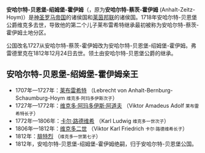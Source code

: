 {{unreferenced|time=2013-09-08T05:07:46+00:00}}
{{Infobox Former Country
|native_name            = 
|conventional_long_name =Anhalt-Bernburg-Schaumburg-Hoym
|common_name            = 安哈特-貝恩堡-紹姆堡-霍伊姆
|
|continent              = 欧洲
|country                = 德国
<!--|status                 = Vassal-->
|empire                 = Holy Roman Empire
|government_type        = 公国
|year_start             = 1718年 
|year_end               = 1812年
|event_start            = Partition of Anhalt-Bernburg (as ''Anhalt-Zeitz-Hoym'')
|date_start             = 
|event_end              = 
|date_end               = 12月24日
|
|event1                 = Became Anhalt-Bernburg-Schaumburg-Hoym
|date_event1            = 1727年
|p1                     = 安哈尔特-贝恩堡
|flag_p1                = 
|image_p1               = 
|s1                     = 安哈尔特-贝恩堡
|flag_s1                = 
|image_s1               = 
|image_flag             = 
|flag                   = 
|flag_type              = 
|
|image_coat             = 
|symbol                 = 
|symbol_type            = 
|
|image_map              = 
|image_map_caption      = 
|
|capital                = 霍伊姆
|}}

'''安哈尔特-贝恩堡-绍姆堡-霍伊姆'''（{{lang-de|Anhalt-Bernburg-Schaumburg-Hoym}}，原为'''安哈尔特-蔡茨-霍伊姆''' (Anhalt-Zeitz-Hoym)）是[[神圣罗马帝国|神圣罗马帝国]]的诸侯国和[[莱茵邦联|莱茵邦联]]的诸侯国。1718年安哈尔特-贝恩堡公爵维克多去世，导致他的第二个儿子莱布雷希特继承最初被称为安哈尔特-蔡茨-霍伊姆土地分区。

公国改名1727从安哈尔特-蔡茨-霍伊姆改为安哈尔特-贝恩堡-绍姆堡-霍伊姆。弗雷德里克在1812年12月24日去世。领土由安哈尔特-贝恩堡公爵的继承。

== 安哈尔特-贝恩堡-绍姆堡-霍伊姆亲王 ==
*1707年—1727年：[[莱布雷希特_(安哈尔特-贝恩堡)|莱布雷希特]]  （Lebrecht von Anhalt-Bernburg-Schaumburg-Hoym    <span style="font-size:smaller;">维克多·阿玛多伊斯次子</span>） 
*1727年—1772年：[[维克多·阿玛多伊斯·阿道夫_(安哈尔特-贝恩堡)|维克多·阿玛多伊斯·阿道夫]]  （Viktor Amadeus Adolf    <span style="font-size:smaller;">莱布雷希特长子</span>）
*1772年—1806年：[[卡爾·路德維希_(安哈特-貝恩堡-紹姆堡-霍伊姆)|卡尔·路德维希]]  （Karl Ludwig   <span style="font-size:smaller;">维克多一世次子</span>）
*1806年—1812年：[[維克多二世_(安哈特-貝恩堡-紹姆堡-霍伊姆)|维克多二世]]  （Viktor Karl Friedrich    <span style="font-size:smaller;">卡尔·路德维希长子</span>）
*1812年：[[腓特烈_(安哈特-貝恩堡-紹姆堡-霍伊姆)|腓特烈]]   （<span style="font-size:smaller;">维克多一世第七子</span>）
*1812年，安哈尔特-贝恩堡-绍姆堡-霍伊姆绝嗣，归于安哈尔特-贝恩堡公国。
